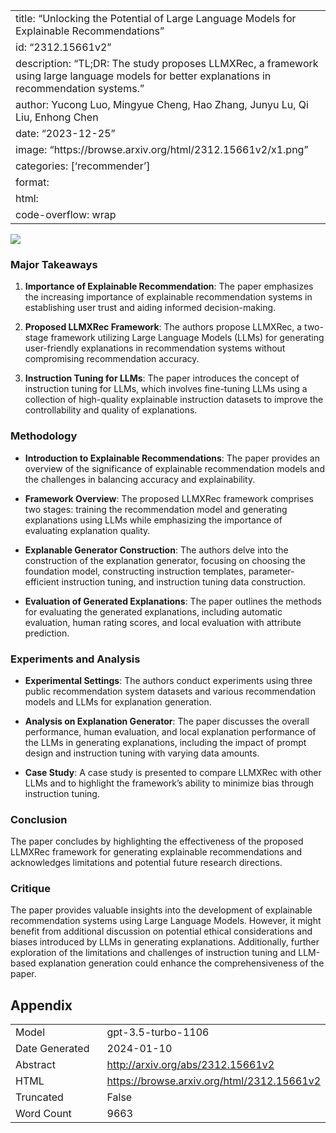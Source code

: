 
---
title: "Unlocking the Potential of Large Language Models for Explainable Recommendations"
id: "2312.15661v2"
description: "TL;DR: The study proposes LLMXRec, a framework using large language models for better explanations in recommendation systems."
author: Yucong Luo, Mingyue Cheng, Hao Zhang, Junyu Lu, Qi Liu, Enhong Chen
date: "2023-12-25"
image: "https://browse.arxiv.org/html/2312.15661v2/x1.png"
categories: ['recommender']
format:
  html:
    code-overflow: wrap
---

![](https://browse.arxiv.org/html/2312.15661v2/x1.png)

### Major Takeaways

1. **Importance of Explainable Recommendation**: The paper emphasizes the increasing importance of explainable recommendation systems in establishing user trust and aiding informed decision-making.

2. **Proposed LLMXRec Framework**: The authors propose LLMXRec, a two-stage framework utilizing Large Language Models (LLMs) for generating user-friendly explanations in recommendation systems without compromising recommendation accuracy.

3. **Instruction Tuning for LLMs**: The paper introduces the concept of instruction tuning for LLMs, which involves fine-tuning LLMs using a collection of high-quality explainable instruction datasets to improve the controllability and quality of explanations.

### Methodology

- **Introduction to Explainable Recommendations**: The paper provides an overview of the significance of explainable recommendation models and the challenges in balancing accuracy and explainability.
  
- **Framework Overview**: The proposed LLMXRec framework comprises two stages: training the recommendation model and generating explanations using LLMs while emphasizing the importance of evaluating explanation quality.

- **Explanable Generator Construction**: The authors delve into the construction of the explanation generator, focusing on choosing the foundation model, constructing instruction templates, parameter-efficient instruction tuning, and instruction tuning data construction.

- **Evaluation of Generated Explanations**: The paper outlines the methods for evaluating the generated explanations, including automatic evaluation, human rating scores, and local evaluation with attribute prediction.

### Experiments and Analysis

- **Experimental Settings**: The authors conduct experiments using three public recommendation system datasets and various recommendation models and LLMs for explanation generation.

- **Analysis on Explanation Generator**: The paper discusses the overall performance, human evaluation, and local explanation performance of the LLMs in generating explanations, including the impact of prompt design and instruction tuning with varying data amounts.

- **Case Study**: A case study is presented to compare LLMXRec with other LLMs and to highlight the framework’s ability to minimize bias through instruction tuning.

### Conclusion

The paper concludes by highlighting the effectiveness of the proposed LLMXRec framework for generating explainable recommendations and acknowledges limitations and potential future research directions.

### Critique

The paper provides valuable insights into the development of explainable recommendation systems using Large Language Models. However, it might benefit from additional discussion on potential ethical considerations and biases introduced by LLMs in generating explanations. Additionally, further exploration of the limitations and challenges of instruction tuning and LLM-based explanation generation could enhance the comprehensiveness of the paper.

## Appendix

|          |          |
|----------|----------|
| Model     | gpt-3.5-turbo-1106       |
| Date Generated     | 2024-01-10       |
| Abstract | [http://arxiv.org/abs/2312.15661v2](http://arxiv.org/abs/2312.15661v2)        |
| HTML     | [https://browse.arxiv.org/html/2312.15661v2](https://browse.arxiv.org/html/2312.15661v2)       |
| Truncated       | False       |
| Word Count       | 9663       |
